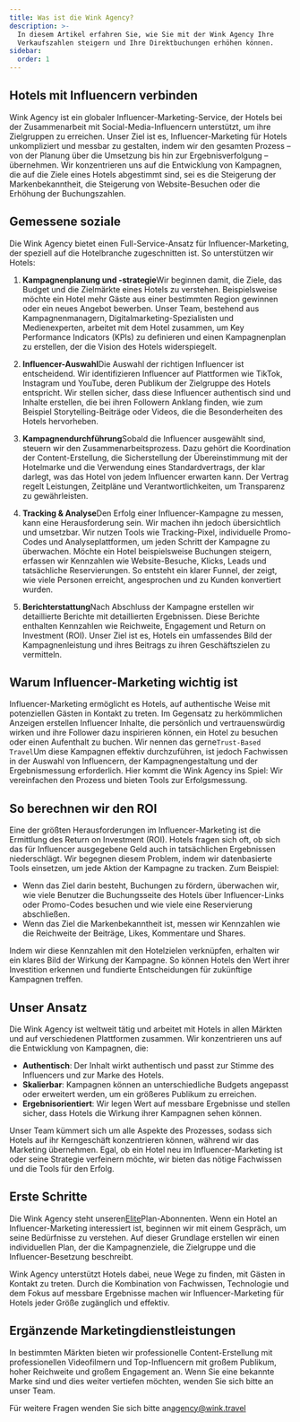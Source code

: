 ```yaml
---
title: Was ist die Wink Agency?
description: >-
  In diesem Artikel erfahren Sie, wie Sie mit der Wink Agency Ihre
  Verkaufszahlen steigern und Ihre Direktbuchungen erhöhen können.
sidebar:
  order: 1
---
```


## Hotels mit Influencern verbinden

Wink Agency ist ein globaler Influencer-Marketing-Service, der Hotels bei der Zusammenarbeit mit Social-Media-Influencern unterstützt, um ihre Zielgruppen zu erreichen. Unser Ziel ist es, Influencer-Marketing für Hotels unkompliziert und messbar zu gestalten, indem wir den gesamten Prozess – von der Planung über die Umsetzung bis hin zur Ergebnisverfolgung – übernehmen. Wir konzentrieren uns auf die Entwicklung von Kampagnen, die auf die Ziele eines Hotels abgestimmt sind, sei es die Steigerung der Markenbekanntheit, die Steigerung von Website-Besuchen oder die Erhöhung der Buchungszahlen.

## Gemessene soziale

Die Wink Agency bietet einen Full-Service-Ansatz für Influencer-Marketing, der speziell auf die Hotelbranche zugeschnitten ist. So unterstützen wir Hotels:

1. **Kampagnenplanung und -strategie**Wir beginnen damit, die Ziele, das Budget und die Zielmärkte eines Hotels zu verstehen. Beispielsweise möchte ein Hotel mehr Gäste aus einer bestimmten Region gewinnen oder ein neues Angebot bewerben. Unser Team, bestehend aus Kampagnenmanagern, Digitalmarketing-Spezialisten und Medienexperten, arbeitet mit dem Hotel zusammen, um Key Performance Indicators (KPIs) zu definieren und einen Kampagnenplan zu erstellen, der die Vision des Hotels widerspiegelt.

2. **Influencer-Auswahl**Die Auswahl der richtigen Influencer ist entscheidend. Wir identifizieren Influencer auf Plattformen wie TikTok, Instagram und YouTube, deren Publikum der Zielgruppe des Hotels entspricht. Wir stellen sicher, dass diese Influencer authentisch sind und Inhalte erstellen, die bei ihren Followern Anklang finden, wie zum Beispiel Storytelling-Beiträge oder Videos, die die Besonderheiten des Hotels hervorheben.

3. **Kampagnendurchführung**Sobald die Influencer ausgewählt sind, steuern wir den Zusammenarbeitsprozess. Dazu gehört die Koordination der Content-Erstellung, die Sicherstellung der Übereinstimmung mit der Hotelmarke und die Verwendung eines Standardvertrags, der klar darlegt, was das Hotel von jedem Influencer erwarten kann. Der Vertrag regelt Leistungen, Zeitpläne und Verantwortlichkeiten, um Transparenz zu gewährleisten.

4. **Tracking & Analyse**Den Erfolg einer Influencer-Kampagne zu messen, kann eine Herausforderung sein. Wir machen ihn jedoch übersichtlich und umsetzbar. Wir nutzen Tools wie Tracking-Pixel, individuelle Promo-Codes und Analyseplattformen, um jeden Schritt der Kampagne zu überwachen. Möchte ein Hotel beispielsweise Buchungen steigern, erfassen wir Kennzahlen wie Website-Besuche, Klicks, Leads und tatsächliche Reservierungen. So entsteht ein klarer Funnel, der zeigt, wie viele Personen erreicht, angesprochen und zu Kunden konvertiert wurden.

5. **Berichterstattung**Nach Abschluss der Kampagne erstellen wir detaillierte Berichte mit detaillierten Ergebnissen. Diese Berichte enthalten Kennzahlen wie Reichweite, Engagement und Return on Investment (ROI). Unser Ziel ist es, Hotels ein umfassendes Bild der Kampagnenleistung und ihres Beitrags zu ihren Geschäftszielen zu vermitteln.

## Warum Influencer-Marketing wichtig ist

Influencer-Marketing ermöglicht es Hotels, auf authentische Weise mit potenziellen Gästen in Kontakt zu treten. Im Gegensatz zu herkömmlichen Anzeigen erstellen Influencer Inhalte, die persönlich und vertrauenswürdig wirken und ihre Follower dazu inspirieren können, ein Hotel zu besuchen oder einen Aufenthalt zu buchen. Wir nennen das gerne`Trust-Based Travel`Um diese Kampagnen effektiv durchzuführen, ist jedoch Fachwissen in der Auswahl von Influencern, der Kampagnengestaltung und der Ergebnismessung erforderlich. Hier kommt die Wink Agency ins Spiel: Wir vereinfachen den Prozess und bieten Tools zur Erfolgsmessung.

## So berechnen wir den ROI

Eine der größten Herausforderungen im Influencer-Marketing ist die Ermittlung des Return on Investment (ROI). Hotels fragen sich oft, ob sich das für Influencer ausgegebene Geld auch in tatsächlichen Ergebnissen niederschlägt. Wir begegnen diesem Problem, indem wir datenbasierte Tools einsetzen, um jede Aktion der Kampagne zu tracken. Zum Beispiel:

* Wenn das Ziel darin besteht, Buchungen zu fördern, überwachen wir, wie viele Benutzer die Buchungsseite des Hotels über Influencer-Links oder Promo-Codes besuchen und wie viele eine Reservierung abschließen.
* Wenn das Ziel die Markenbekanntheit ist, messen wir Kennzahlen wie die Reichweite der Beiträge, Likes, Kommentare und Shares.

Indem wir diese Kennzahlen mit den Hotelzielen verknüpfen, erhalten wir ein klares Bild der Wirkung der Kampagne. So können Hotels den Wert ihrer Investition erkennen und fundierte Entscheidungen für zukünftige Kampagnen treffen.

## Unser Ansatz

Die Wink Agency ist weltweit tätig und arbeitet mit Hotels in allen Märkten und auf verschiedenen Plattformen zusammen. Wir konzentrieren uns auf die Entwicklung von Kampagnen, die:

* **Authentisch**: Der Inhalt wirkt authentisch und passt zur Stimme des Influencers und zur Marke des Hotels.
* **Skalierbar**: Kampagnen können an unterschiedliche Budgets angepasst oder erweitert werden, um ein größeres Publikum zu erreichen.
* **Ergebnisorientiert**: Wir legen Wert auf messbare Ergebnisse und stellen sicher, dass Hotels die Wirkung ihrer Kampagnen sehen können.

Unser Team kümmert sich um alle Aspekte des Prozesses, sodass sich Hotels auf ihr Kerngeschäft konzentrieren können, während wir das Marketing übernehmen. Egal, ob ein Hotel neu im Influencer-Marketing ist oder seine Strategie verfeinern möchte, wir bieten das nötige Fachwissen und die Tools für den Erfolg.

## Erste Schritte

Die Wink Agency steht unseren[Elite](/managed-social/what-is-managed-social/#subscription-tiers)Plan-Abonnenten.
Wenn ein Hotel an Influencer-Marketing interessiert ist, beginnen wir mit einem Gespräch, um seine Bedürfnisse zu verstehen.
Auf dieser Grundlage erstellen wir einen individuellen Plan, der die Kampagnenziele, die Zielgruppe und die Influencer-Besetzung beschreibt.

Wink Agency unterstützt Hotels dabei, neue Wege zu finden, mit Gästen in Kontakt zu treten. Durch die Kombination von Fachwissen, Technologie und dem Fokus auf messbare Ergebnisse machen wir Influencer-Marketing für Hotels jeder Größe zugänglich und effektiv.

## Ergänzende Marketingdienstleistungen

In bestimmten Märkten bieten wir professionelle Content-Erstellung mit professionellen Videofilmern und Top-Influencern mit großem Publikum, hoher Reichweite und großem Engagement an. Wenn Sie eine bekannte Marke sind und dies weiter vertiefen möchten, wenden Sie sich bitte an unser Team.

Für weitere Fragen wenden Sie sich bitte an[agency@wink.travel](mailto://agency@wink.travel)

